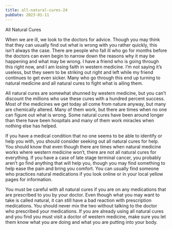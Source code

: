 ```yaml
---
title: all-natural-cures-24
pubDate: 2023-01-11
---
```


All Natural Cures

When we are ill, we look to the doctors for advice. Though you may think that they can usually find out what is wrong with you rather quickly, this isn’t always the case. There are people who fall ill who go for months before the doctors can even begin to narrow down the reasons why it may be happening and what may be wrong. I have a friend who is going through this right now, and I am losing faith in western medicine. I’m not saying it’s useless, but they seem to be striking out right and left while my friend continues to get even sicker. Many who go through this end up turning to natural medicine and all natural cures to fight what is ailing them.

All natural cures are somewhat shunned by western medicine, but you can’t discount the millions who use these cures with a hundred percent success. Most of the medicines we get today all come from nature anyway, but many are chemically altered. Many of them work, but there are times when no one can figure out what is wrong. Some natural cures have been around longer than there have been hospitals and many of them work miracles when nothing else has helped.

If you have a medical condition that no one seems to be able to identify or help you with, you should consider seeking out all natural cures for help. You should know that even though there are times when natural medicine works where western medicine won’t, there are not all natural cures for everything. If you have a case of late stage terminal cancer, you probably aren’t go find anything that will help you, though you may find something to help ease the pain and bring you comfort. You can usually find someone who practices natural medications if you look online or in your local yellow pages for information.

You must be careful with all natural cures if you are on any medications that are prescribed to you by your doctor. Even though what you may want to take is called natural, it can still have a bad reaction with prescription medications. You should never mix the two without talking to the doctor who prescribed your medications. If you are already using all natural cures and you find you must visit a doctor of western medicine, make sure you let them know what you are doing and what you are putting into your body.